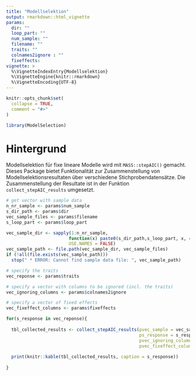 ```yaml
---
title: "Modellselektion"
output: rmarkdown::html_vignette
params:
  dir: ""
  loop_part: ""
  num_sample: ""
  filename: ""
  traits: ""
  colnames2ignore : ""
  fixeffects:
vignette: >
  %\VignetteIndexEntry{Modellselektion}
  %\VignetteEngine{knitr::rmarkdown}
  %\VignetteEncoding{UTF-8}
---
```


```r
knitr::opts_chunk$set(
  collapse = TRUE,
  comment = "#>"
)
```

```r
library(ModelSelection)
```


# Hintergrund
Modellselektion für fixe lineare Modelle wird mit `MASS::stepAIC()` gemacht. Dieses Package bietet Funktionalität zur Zusammenstellung von Modellselektionsresultaten über verschiedene Stichprobendatensätze. Die Zusammenstellung der Resultate ist in der Funktion `collect_stepAIC_results` umgesetzt.

```r
# get vector with sample data
n_nr_sample <- params$num_sample
s_dir_path <- params$dir
vec_sample_files <- params$filename
s_loop_part <- params$loop_part

vec_sample_dir <- sapply(1:n_nr_sample, 
                        function(x) paste0(s_dir_path,s_loop_part, x, collapse = ""), 
                        USE.NAMES = FALSE)
vec_sample_path <- file.path(vec_sample_dir, vec_sample_files)
if (!all(file.exists(vec_sample_path)))
  stop(" * ERROR: Cannot find sample data file: ", vec_sample_path)

# specify the traits
vec_reponse <- params$traits

# specify a vector with columns to be ignored (incl. the traits)
vec_ignoring_columns <- params$colnames2ignore

# specify a vector of fixed effects
vec_fixeffect_columns <- params$fixeffects
```

```r
for(s_response in vec_reponse){
  
  tbl_collected_results <- collect_stepAIC_results(pvec_sample = vec_sample_path,
                                                   ps_response = s_response,
                                                   pvec_ignoring_columns = setdiff(vec_ignoring_columns, s_response),
                                                   pvec_fixeffect_columns = vec_fixeffect_columns)
  
  print(knitr::kable(tbl_collected_results, caption = s_response))
  
}
```

